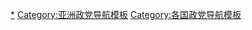 {{Navbox
 | name   = 尼泊尔政党
 | title  = {{flagicon|尼泊尔}} [[尼泊尔政党列表|尼泊尔政党]] 
 | bodyclass = hlist

 | group1 = [[众议院 (尼泊尔)|众议院]]（275）
 | list1  = 
*[[尼泊尔共产党（联合马列）]]（94）
*[[尼泊尔大会党]]（63）
*[[尼泊尔共产党（毛主义中心）]]（49）
*[[尼泊尔共产党（联合社会主义者）]]（25）
*[[尼泊尔社会主义人民党]]（21）
*[[民主社会党 (尼泊尔)|民主社会党]]（13）
*[[人民进步党 (尼泊尔)|人民进步党]]（2）
*[[民族民主党 (尼泊尔)|民族民主党]]（1）
*[[民族人民阵线]]（1）
*[[尼泊尔工农党]]（1）

 | group2 = [[国民议会 (尼泊尔)|国民议会]]（59）
 | list2  = 
*[[尼泊尔共产党（联合马列）]]（24）
*[[尼泊尔共产党（毛主义中心）]]（15）
*[[尼泊尔共产党（联合社会主义者）]]（10）
*[[尼泊尔大会党]]（7）
*[[尼泊尔社会主义人民党]]（2）
*[[民主社会党 (尼泊尔)|民主社会党]]（1）

 | group3 = [[省 (尼泊尔)|省议会]]
 | list3  = 
*[[共享常识智慧党]]
*[[共和国民主民族纲领]]
*[[尼泊尔联邦社会党]]

 | group4 = [[尼泊尔行政区划|地方议会]]
 | list4  = 
*[[尼泊尔共产党（马列） (2002年)|尼泊尔共产党（马列）]]
*[[尼泊尔家庭党]]
*[[尼泊尔人民党]]
*[[尼泊尔大众力量党]]
*[[民族人民解放党]]

| below = 
* [[尼泊尔政治]]
* [[尼泊尔共产主义政党列表]]
* [[各国执政党列表]]
* [[Portal:政治|政治专题]]
}}<noinclude>
[[Category:尼泊尔政党|*]]
[[Category:亚洲政党导航模板]]
[[Category:各国政党导航模板]]
</noinclude>